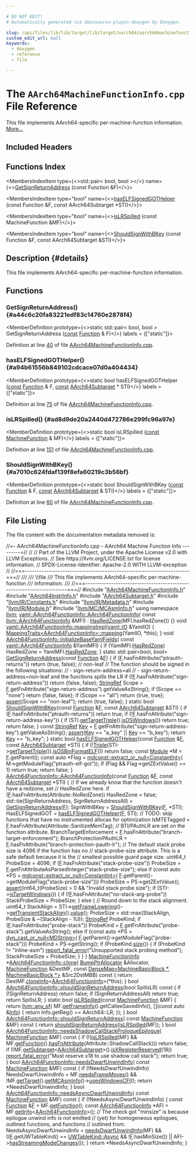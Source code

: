 ```yaml
---

# DO NOT EDIT!
# Automatically generated via docusaurus-plugin-doxygen by Doxygen.

slug: /api/files/lib/lib/target/lib/target/aarch64/aarch64machinefunctioninfo-cpp
custom_edit_url: null
keywords:
  - doxygen
  - reference
  - file

---
```





# The `AArch64MachineFunctionInfo.cpp` File Reference

<DoxygenPage pluginConfig={pluginConfig}>

This file implements AArch64-specific per-machine-function information. <a href="#details">More...</a>

## Included Headers

<IncludesList>
<IncludesListItem
  filePath="AArch64MachineFunctionInfo.h"
  permalink="/docs/api/files/lib/lib/target/lib/target/aarch64/aarch64machinefunctioninfo-h"
  isLocal="true" />
<IncludesListItem
  filePath="AArch64InstrInfo.h"
  permalink="/docs/api/files/lib/lib/target/lib/target/aarch64/aarch64instrinfo-h"
  isLocal="true" />
<IncludesListItem
  filePath="AArch64Subtarget.h"
  permalink="/docs/api/files/lib/lib/target/lib/target/aarch64/aarch64subtarget-h"
  isLocal="true" />
<IncludesListItem
  filePath="llvm/IR/Constants.h"
  permalink="/docs/api/files/include/include/llvm/include/llvm/ir/constants-h"
  isLocal="true" />
<IncludesListItem
  filePath="llvm/IR/Metadata.h"
  permalink="/docs/api/files/include/include/llvm/include/llvm/ir/metadata-h"
  isLocal="true" />
<IncludesListItem
  filePath="llvm/IR/Module.h"
  permalink="/docs/api/files/include/include/llvm/include/llvm/ir/module-h"
  isLocal="true" />
<IncludesListItem
  filePath="llvm/MC/MCAsmInfo.h"
  permalink="/docs/api/files/include/include/llvm/include/llvm/mc/mcasminfo-h"
  isLocal="true" />
</IncludesList>

## Functions Index

<MembersIndex>

<MembersIndexItem
  type={<>std::pair&lt; bool, bool &gt;</>}
  name={<><a href="#a44c6c20fa83221edf83c14760e2878f4">GetSignReturnAddress</a> (const Function &amp;F)</>}>
</MembersIndexItem>

<MembersIndexItem
  type="bool"
  name={<><a href="#a94b61556b849102cdcace07d0a404434">hasELFSignedGOTHelper</a> (const Function &amp;F, const AArch64Subtarget &#42;STI)</>}>
</MembersIndexItem>

<MembersIndexItem
  type="bool"
  name={<><a href="#ad8d9de20a2440d472786e299fc96a97e">isLRSpilled</a> (const MachineFunction &amp;MF)</>}>
</MembersIndexItem>

<MembersIndexItem
  type="bool"
  name={<><a href="#a7010c624fdaf139f8efa60219c3b56bf">ShouldSignWithBKey</a> (const Function &amp;F, const AArch64Subtarget &amp;STI)</>}>
</MembersIndexItem>

</MembersIndex>

## Description {#details}

This file implements AArch64-specific per-machine-function information.

<SectionDefinition>

## Functions

### GetSignReturnAddress() {#a44c6c20fa83221edf83c14760e2878f4}

<MemberDefinition
  prototype={<>static std::pair&lt; bool, bool &gt; GetSignReturnAddress (<a href="/docs/api/files/lib/lib/target/lib/target/aarch64/aarch64promoteconstant-cpp/#a90f8350fecae261c25be85d38b451bff">const</a> <a href="/docs/api/classes/llvm/function">Function</a> &amp; F)</>}
  labels = {["static"]}>

Definition at line <a href="#l00040">40</a> of file <a href="/docs/api/files/lib/lib/target/lib/target/aarch64/aarch64machinefunctioninfo-cpp">AArch64MachineFunctionInfo.cpp</a>.
</MemberDefinition>

### hasELFSignedGOTHelper() {#a94b61556b849102cdcace07d0a404434}

<MemberDefinition
  prototype={<>static bool hasELFSignedGOTHelper (<a href="/docs/api/files/lib/lib/target/lib/target/aarch64/aarch64promoteconstant-cpp/#a90f8350fecae261c25be85d38b451bff">const</a> <a href="/docs/api/classes/llvm/function">Function</a> &amp; F, <a href="/docs/api/files/lib/lib/target/lib/target/aarch64/aarch64promoteconstant-cpp/#a90f8350fecae261c25be85d38b451bff">const</a> <a href="/docs/api/classes/llvm/aarch64subtarget">AArch64Subtarget</a> &#42; STI)</>}
  labels = {["static"]}>

Definition at line <a href="#l00075">75</a> of file <a href="/docs/api/files/lib/lib/target/lib/target/aarch64/aarch64machinefunctioninfo-cpp">AArch64MachineFunctionInfo.cpp</a>.
</MemberDefinition>

### isLRSpilled() {#ad8d9de20a2440d472786e299fc96a97e}

<MemberDefinition
  prototype={<>static bool isLRSpilled (<a href="/docs/api/files/lib/lib/target/lib/target/aarch64/aarch64promoteconstant-cpp/#a90f8350fecae261c25be85d38b451bff">const</a> <a href="/docs/api/classes/llvm/machinefunction">MachineFunction</a> &amp; MF)</>}
  labels = {["static"]}>

Definition at line <a href="#l00151">151</a> of file <a href="/docs/api/files/lib/lib/target/lib/target/aarch64/aarch64machinefunctioninfo-cpp">AArch64MachineFunctionInfo.cpp</a>.
</MemberDefinition>

### ShouldSignWithBKey() {#a7010c624fdaf139f8efa60219c3b56bf}

<MemberDefinition
  prototype={<>static bool ShouldSignWithBKey (<a href="/docs/api/files/lib/lib/target/lib/target/aarch64/aarch64promoteconstant-cpp/#a90f8350fecae261c25be85d38b451bff">const</a> <a href="/docs/api/classes/llvm/function">Function</a> &amp; F, <a href="/docs/api/files/lib/lib/target/lib/target/aarch64/aarch64promoteconstant-cpp/#a90f8350fecae261c25be85d38b451bff">const</a> <a href="/docs/api/classes/llvm/aarch64subtarget">AArch64Subtarget</a> &amp; STI)</>}
  labels = {["static"]}>

Definition at line <a href="#l00060">60</a> of file <a href="/docs/api/files/lib/lib/target/lib/target/aarch64/aarch64machinefunctioninfo-cpp">AArch64MachineFunctionInfo.cpp</a>.
</MemberDefinition>

</SectionDefinition>

## File Listing

The file content with the documentation metadata removed is:

<ProgramListing>

<Link id="l00001" /><CodeLine lineNumber="1"><Highlight kind="comment">//=- AArch64MachineFunctionInfo.cpp - AArch64 Machine Function Info ---------=//</Highlight><Highlight kind="normal"></Highlight></CodeLine>
<Link id="l00002" /><CodeLine lineNumber="2"><Highlight kind="normal"></Highlight></CodeLine>
<Link id="l00003" /><CodeLine lineNumber="3"><Highlight kind="normal"></Highlight><Highlight kind="comment">//</Highlight><Highlight kind="normal"></Highlight></CodeLine>
<Link id="l00004" /><CodeLine lineNumber="4"><Highlight kind="normal"></Highlight><Highlight kind="comment">// Part of the LLVM Project, under the Apache License v2.0 with LLVM Exceptions.</Highlight><Highlight kind="normal"></Highlight></CodeLine>
<Link id="l00005" /><CodeLine lineNumber="5"><Highlight kind="normal"></Highlight><Highlight kind="comment">// See https://llvm.org/LICENSE.txt for license information.</Highlight><Highlight kind="normal"></Highlight></CodeLine>
<Link id="l00006" /><CodeLine lineNumber="6"><Highlight kind="normal"></Highlight><Highlight kind="comment">// SPDX-License-Identifier: Apache-2.0 WITH LLVM-exception</Highlight><Highlight kind="normal"></Highlight></CodeLine>
<Link id="l00007" /><CodeLine lineNumber="7"><Highlight kind="normal"></Highlight><Highlight kind="comment">//</Highlight><Highlight kind="normal"></Highlight></CodeLine>
<Link id="l00008" /><CodeLine lineNumber="8"><Highlight kind="normal"></Highlight><Highlight kind="comment">//===----------------------------------------------------------------------===//</Highlight><Highlight kind="comment"></Highlight></CodeLine>
<Link id="l00009" /><CodeLine lineNumber="9"><Highlight kind="comment">///</Highlight></CodeLine>
<Link id="l00010" /><CodeLine lineNumber="10"><Highlight kind="comment">/// \\file</Highlight></CodeLine>
<Link id="l00011" /><CodeLine lineNumber="11"><Highlight kind="comment">/// This file implements AArch64-specific per-machine-function</Highlight></CodeLine>
<Link id="l00012" /><CodeLine lineNumber="12"><Highlight kind="comment">/// information.</Highlight></CodeLine>
<Link id="l00013" /><CodeLine lineNumber="13"><Highlight kind="comment">///</Highlight><Highlight kind="normal"></Highlight></CodeLine>
<Link id="l00014" /><CodeLine lineNumber="14"><Highlight kind="normal"></Highlight><Highlight kind="comment">//===----------------------------------------------------------------------===//</Highlight><Highlight kind="normal"></Highlight></CodeLine>
<Link id="l00015" /><CodeLine lineNumber="15"><Highlight kind="normal"></Highlight></CodeLine>
<Link id="l00016" /><CodeLine lineNumber="16"><Highlight kind="normal"></Highlight><Highlight kind="preprocessor">#include &quot;<a href="/docs/api/files/lib/lib/target/lib/target/aarch64/aarch64machinefunctioninfo-h">AArch64MachineFunctionInfo.h</a>&quot;</Highlight><Highlight kind="normal"></Highlight></CodeLine>
<Link id="l00017" /><CodeLine lineNumber="17"><Highlight kind="normal"></Highlight><Highlight kind="preprocessor">#include &quot;<a href="/docs/api/files/lib/lib/target/lib/target/aarch64/aarch64instrinfo-h">AArch64InstrInfo.h</a>&quot;</Highlight><Highlight kind="normal"></Highlight></CodeLine>
<Link id="l00018" /><CodeLine lineNumber="18"><Highlight kind="normal"></Highlight><Highlight kind="preprocessor">#include &quot;<a href="/docs/api/files/lib/lib/target/lib/target/aarch64/aarch64subtarget-h">AArch64Subtarget.h</a>&quot;</Highlight><Highlight kind="normal"></Highlight></CodeLine>
<Link id="l00019" /><CodeLine lineNumber="19"><Highlight kind="normal"></Highlight><Highlight kind="preprocessor">#include &quot;<a href="/docs/api/files/include/include/llvm/include/llvm/ir/constants-h">llvm/IR/Constants.h</a>&quot;</Highlight><Highlight kind="normal"></Highlight></CodeLine>
<Link id="l00020" /><CodeLine lineNumber="20"><Highlight kind="normal"></Highlight><Highlight kind="preprocessor">#include &quot;<a href="/docs/api/files/include/include/llvm/include/llvm/ir/metadata-h">llvm/IR/Metadata.h</a>&quot;</Highlight><Highlight kind="normal"></Highlight></CodeLine>
<Link id="l00021" /><CodeLine lineNumber="21"><Highlight kind="normal"></Highlight><Highlight kind="preprocessor">#include &quot;<a href="/docs/api/files/include/include/llvm/include/llvm/ir/module-h">llvm/IR/Module.h</a>&quot;</Highlight><Highlight kind="normal"></Highlight></CodeLine>
<Link id="l00022" /><CodeLine lineNumber="22"><Highlight kind="normal"></Highlight><Highlight kind="preprocessor">#include &quot;<a href="/docs/api/files/include/include/llvm/include/llvm/mc/mcasminfo-h">llvm/MC/MCAsmInfo.h</a>&quot;</Highlight><Highlight kind="normal"></Highlight></CodeLine>
<Link id="l00023" /><CodeLine lineNumber="23"><Highlight kind="normal"></Highlight></CodeLine>
<Link id="l00024" /><CodeLine lineNumber="24"><Highlight kind="normal"></Highlight><Highlight kind="keyword">using namespace </Highlight><Highlight kind="normal"><a href="/docs/api/namespaces/llvm">llvm</a>;</Highlight></CodeLine>
<Link id="l00025" /><CodeLine lineNumber="25"><Highlight kind="normal"></Highlight></CodeLine>
<Link id="l00026" /><CodeLine lineNumber="26" lineLink="/docs/api/structs/llvm/yaml/aarch64functioninfo/#a9f96f6a1ed32da5013f6a511f87ec154"><Highlight kind="normal"><a href="/docs/api/structs/llvm/yaml/aarch64functioninfo/#a53a0af52f1b9700c88d9c968638e607f">yaml::AArch64FunctionInfo::AArch64FunctionInfo</a>(</Highlight></CodeLine>
<Link id="l00027" /><CodeLine lineNumber="27"><Highlight kind="normal">    </Highlight><Highlight kind="keyword">const</Highlight><Highlight kind="normal"> <a href="/docs/api/classes/llvm/aarch64functioninfo">llvm::AArch64FunctionInfo</a> &amp;MFI)</Highlight></CodeLine>
<Link id="l00028" /><CodeLine lineNumber="28"><Highlight kind="normal">    : <a href="/docs/api/structs/llvm/yaml/aarch64functioninfo/#a0352abfd17d72d4c1be77f2b52971815">HasRedZone</a>(MFI.hasRedZone()) &#123;&#125;</Highlight></CodeLine>
<Link id="l00029" /><CodeLine lineNumber="29"><Highlight kind="normal"></Highlight></CodeLine>
<Link id="l00030" /><CodeLine lineNumber="30" lineLink="/docs/api/structs/llvm/yaml/aarch64functioninfo/#aff8ad432a9f58c2823e3c5dcda4d2299"><Highlight kind="normal"></Highlight><Highlight kind="keywordtype">void</Highlight><Highlight kind="normal"> <a href="/docs/api/structs/llvm/yaml/aarch64functioninfo/#aff8ad432a9f58c2823e3c5dcda4d2299">yaml::AArch64FunctionInfo::mappingImpl</a>(<a href="/docs/api/classes/llvm/yaml/io">yaml::IO</a> &amp;YamlIO) &#123;</Highlight></CodeLine>
<Link id="l00031" /><CodeLine lineNumber="31"><Highlight kind="normal">  <a href="/docs/api/structs/llvm/yaml/mappingtraits">MappingTraits&lt;AArch64FunctionInfo&gt;::mapping</a>(YamlIO, &#42;</Highlight><Highlight kind="keyword">this</Highlight><Highlight kind="normal">);</Highlight></CodeLine>
<Link id="l00032" /><CodeLine lineNumber="32"><Highlight kind="normal">&#125;</Highlight></CodeLine>
<Link id="l00033" /><CodeLine lineNumber="33"><Highlight kind="normal"></Highlight></CodeLine>
<Link id="l00034" /><CodeLine lineNumber="34" lineLink="/docs/api/classes/llvm/aarch64functioninfo/#aeaf73d373f54aac1716146ed80e38b2d"><Highlight kind="normal"></Highlight><Highlight kind="keywordtype">void</Highlight><Highlight kind="normal"> <a href="/docs/api/classes/llvm/aarch64functioninfo/#aeaf73d373f54aac1716146ed80e38b2d">AArch64FunctionInfo::initializeBaseYamlFields</a>(</Highlight></CodeLine>
<Link id="l00035" /><CodeLine lineNumber="35"><Highlight kind="normal">    </Highlight><Highlight kind="keyword">const</Highlight><Highlight kind="normal"> <a href="/docs/api/structs/llvm/yaml/aarch64functioninfo">yaml::AArch64FunctionInfo</a> &amp;YamlMFI) &#123;</Highlight></CodeLine>
<Link id="l00036" /><CodeLine lineNumber="36"><Highlight kind="normal">  </Highlight><Highlight kind="keywordflow">if</Highlight><Highlight kind="normal"> (YamlMFI.<a href="/docs/api/structs/llvm/yaml/aarch64functioninfo/#a0352abfd17d72d4c1be77f2b52971815">HasRedZone</a>)</Highlight></CodeLine>
<Link id="l00037" /><CodeLine lineNumber="37"><Highlight kind="normal">    HasRedZone = YamlMFI.<a href="/docs/api/structs/llvm/yaml/aarch64functioninfo/#a0352abfd17d72d4c1be77f2b52971815">HasRedZone</a>;</Highlight></CodeLine>
<Link id="l00038" /><CodeLine lineNumber="38"><Highlight kind="normal">&#125;</Highlight></CodeLine>
<Link id="l00039" /><CodeLine lineNumber="39"><Highlight kind="normal"></Highlight></CodeLine>
<Link id="l00040" /><CodeLine lineNumber="40" lineLink="#a44c6c20fa83221edf83c14760e2878f4"><Highlight kind="normal"></Highlight><Highlight kind="keyword">static</Highlight><Highlight kind="normal"> std::pair&lt;bool, bool&gt; <a href="#a44c6c20fa83221edf83c14760e2878f4">GetSignReturnAddress</a>(</Highlight><Highlight kind="keyword">const</Highlight><Highlight kind="normal"> <a href="/docs/api/classes/llvm/function">Function</a> &amp;<a href="/docs/api/files/lib/lib/support/md5-cpp/#a96d73bbd7af15cb1fc38c3f4a3bd82e9">F</a>) &#123;</Highlight></CodeLine>
<Link id="l00041" /><CodeLine lineNumber="41"><Highlight kind="normal">  </Highlight><Highlight kind="keywordflow">if</Highlight><Highlight kind="normal"> (<a href="/docs/api/files/lib/lib/support/md5-cpp/#a96d73bbd7af15cb1fc38c3f4a3bd82e9">F</a>.hasFnAttribute(</Highlight><Highlight kind="stringliteral">&quot;ptrauth-returns&quot;</Highlight><Highlight kind="normal">))</Highlight></CodeLine>
<Link id="l00042" /><CodeLine lineNumber="42"><Highlight kind="normal">    </Highlight><Highlight kind="keywordflow">return</Highlight><Highlight kind="normal"> &#123;</Highlight><Highlight kind="keyword">true</Highlight><Highlight kind="normal">, </Highlight><Highlight kind="keyword">false</Highlight><Highlight kind="normal">&#125;; </Highlight><Highlight kind="comment">// non-leaf</Highlight><Highlight kind="normal"></Highlight></CodeLine>
<Link id="l00043" /><CodeLine lineNumber="43"><Highlight kind="normal">  </Highlight><Highlight kind="comment">// The function should be signed in the following situations:</Highlight><Highlight kind="normal"></Highlight></CodeLine>
<Link id="l00044" /><CodeLine lineNumber="44"><Highlight kind="normal">  </Highlight><Highlight kind="comment">// - sign-return-address=all</Highlight><Highlight kind="normal"></Highlight></CodeLine>
<Link id="l00045" /><CodeLine lineNumber="45"><Highlight kind="normal">  </Highlight><Highlight kind="comment">// - sign-return-address=non-leaf and the functions spills the LR</Highlight><Highlight kind="normal"></Highlight></CodeLine>
<Link id="l00046" /><CodeLine lineNumber="46"><Highlight kind="normal">  </Highlight><Highlight kind="keywordflow">if</Highlight><Highlight kind="normal"> (!<a href="/docs/api/files/lib/lib/support/md5-cpp/#a96d73bbd7af15cb1fc38c3f4a3bd82e9">F</a>.hasFnAttribute(</Highlight><Highlight kind="stringliteral">&quot;sign-return-address&quot;</Highlight><Highlight kind="normal">))</Highlight></CodeLine>
<Link id="l00047" /><CodeLine lineNumber="47"><Highlight kind="normal">    </Highlight><Highlight kind="keywordflow">return</Highlight><Highlight kind="normal"> &#123;</Highlight><Highlight kind="keyword">false</Highlight><Highlight kind="normal">, </Highlight><Highlight kind="keyword">false</Highlight><Highlight kind="normal">&#125;;</Highlight></CodeLine>
<Link id="l00048" /><CodeLine lineNumber="48"><Highlight kind="normal"></Highlight></CodeLine>
<Link id="l00049" /><CodeLine lineNumber="49"><Highlight kind="normal">  <a href="/docs/api/classes/llvm/stringref">StringRef</a> Scope = <a href="/docs/api/files/lib/lib/support/md5-cpp/#a96d73bbd7af15cb1fc38c3f4a3bd82e9">F</a>.getFnAttribute(</Highlight><Highlight kind="stringliteral">&quot;sign-return-address&quot;</Highlight><Highlight kind="normal">).getValueAsString();</Highlight></CodeLine>
<Link id="l00050" /><CodeLine lineNumber="50"><Highlight kind="normal">  </Highlight><Highlight kind="keywordflow">if</Highlight><Highlight kind="normal"> (Scope == </Highlight><Highlight kind="stringliteral">&quot;none&quot;</Highlight><Highlight kind="normal">)</Highlight></CodeLine>
<Link id="l00051" /><CodeLine lineNumber="51"><Highlight kind="normal">    </Highlight><Highlight kind="keywordflow">return</Highlight><Highlight kind="normal"> &#123;</Highlight><Highlight kind="keyword">false</Highlight><Highlight kind="normal">, </Highlight><Highlight kind="keyword">false</Highlight><Highlight kind="normal">&#125;;</Highlight></CodeLine>
<Link id="l00052" /><CodeLine lineNumber="52"><Highlight kind="normal"></Highlight></CodeLine>
<Link id="l00053" /><CodeLine lineNumber="53"><Highlight kind="normal">  </Highlight><Highlight kind="keywordflow">if</Highlight><Highlight kind="normal"> (Scope == </Highlight><Highlight kind="stringliteral">&quot;all&quot;</Highlight><Highlight kind="normal">)</Highlight></CodeLine>
<Link id="l00054" /><CodeLine lineNumber="54"><Highlight kind="normal">    </Highlight><Highlight kind="keywordflow">return</Highlight><Highlight kind="normal"> &#123;</Highlight><Highlight kind="keyword">true</Highlight><Highlight kind="normal">, </Highlight><Highlight kind="keyword">true</Highlight><Highlight kind="normal">&#125;;</Highlight></CodeLine>
<Link id="l00055" /><CodeLine lineNumber="55"><Highlight kind="normal"></Highlight></CodeLine>
<Link id="l00056" /><CodeLine lineNumber="56"><Highlight kind="normal">  <a href="/docs/api/files/lib/lib/target/lib/target/amdgpu/silowercontrolflow-cpp/#a4868c5d81c5ccc98c47aeab6244346a0">assert</a>(Scope == </Highlight><Highlight kind="stringliteral">&quot;non-leaf&quot;</Highlight><Highlight kind="normal">);</Highlight></CodeLine>
<Link id="l00057" /><CodeLine lineNumber="57"><Highlight kind="normal">  </Highlight><Highlight kind="keywordflow">return</Highlight><Highlight kind="normal"> &#123;</Highlight><Highlight kind="keyword">true</Highlight><Highlight kind="normal">, </Highlight><Highlight kind="keyword">false</Highlight><Highlight kind="normal">&#125;;</Highlight></CodeLine>
<Link id="l00058" /><CodeLine lineNumber="58"><Highlight kind="normal">&#125;</Highlight></CodeLine>
<Link id="l00059" /><CodeLine lineNumber="59"><Highlight kind="normal"></Highlight></CodeLine>
<Link id="l00060" /><CodeLine lineNumber="60" lineLink="#a7010c624fdaf139f8efa60219c3b56bf"><Highlight kind="normal"></Highlight><Highlight kind="keyword">static</Highlight><Highlight kind="normal"> </Highlight><Highlight kind="keywordtype">bool</Highlight><Highlight kind="normal"> <a href="#a7010c624fdaf139f8efa60219c3b56bf">ShouldSignWithBKey</a>(</Highlight><Highlight kind="keyword">const</Highlight><Highlight kind="normal"> <a href="/docs/api/classes/llvm/function">Function</a> &amp;<a href="/docs/api/files/lib/lib/support/md5-cpp/#a96d73bbd7af15cb1fc38c3f4a3bd82e9">F</a>, </Highlight><Highlight kind="keyword">const</Highlight><Highlight kind="normal"> <a href="/docs/api/classes/llvm/aarch64subtarget">AArch64Subtarget</a> &amp;STI) &#123;</Highlight></CodeLine>
<Link id="l00061" /><CodeLine lineNumber="61"><Highlight kind="normal">  </Highlight><Highlight kind="keywordflow">if</Highlight><Highlight kind="normal"> (<a href="/docs/api/files/lib/lib/support/md5-cpp/#a96d73bbd7af15cb1fc38c3f4a3bd82e9">F</a>.hasFnAttribute(</Highlight><Highlight kind="stringliteral">&quot;ptrauth-returns&quot;</Highlight><Highlight kind="normal">))</Highlight></CodeLine>
<Link id="l00062" /><CodeLine lineNumber="62"><Highlight kind="normal">    </Highlight><Highlight kind="keywordflow">return</Highlight><Highlight kind="normal"> </Highlight><Highlight kind="keyword">true</Highlight><Highlight kind="normal">;</Highlight></CodeLine>
<Link id="l00063" /><CodeLine lineNumber="63"><Highlight kind="normal">  </Highlight><Highlight kind="keywordflow">if</Highlight><Highlight kind="normal"> (!<a href="/docs/api/files/lib/lib/support/md5-cpp/#a96d73bbd7af15cb1fc38c3f4a3bd82e9">F</a>.hasFnAttribute(</Highlight><Highlight kind="stringliteral">&quot;sign-return-address-key&quot;</Highlight><Highlight kind="normal">)) &#123;</Highlight></CodeLine>
<Link id="l00064" /><CodeLine lineNumber="64"><Highlight kind="normal">    </Highlight><Highlight kind="keywordflow">if</Highlight><Highlight kind="normal"> (STI.<a href="/docs/api/classes/llvm/aarch64subtarget/#a8166a906911a7c72d63b98512ced2d52">getTargetTriple</a>().<a href="/docs/api/classes/llvm/triple/#a7736bfc4c1afef875ecf02f2a7701fe3">isOSWindows</a>())</Highlight></CodeLine>
<Link id="l00065" /><CodeLine lineNumber="65"><Highlight kind="normal">      </Highlight><Highlight kind="keywordflow">return</Highlight><Highlight kind="normal"> </Highlight><Highlight kind="keyword">true</Highlight><Highlight kind="normal">;</Highlight></CodeLine>
<Link id="l00066" /><CodeLine lineNumber="66"><Highlight kind="normal">    </Highlight><Highlight kind="keywordflow">return</Highlight><Highlight kind="normal"> </Highlight><Highlight kind="keyword">false</Highlight><Highlight kind="normal">;</Highlight></CodeLine>
<Link id="l00067" /><CodeLine lineNumber="67"><Highlight kind="normal">  &#125;</Highlight></CodeLine>
<Link id="l00068" /><CodeLine lineNumber="68"><Highlight kind="normal"></Highlight></CodeLine>
<Link id="l00069" /><CodeLine lineNumber="69"><Highlight kind="normal">  </Highlight><Highlight kind="keyword">const</Highlight><Highlight kind="normal"> <a href="/docs/api/classes/llvm/stringref">StringRef</a> <a href="/docs/api/namespaces/llvm/#a98c6256d0644613c6b5b3e2ef06ef5ce">Key</a> =</Highlight></CodeLine>
<Link id="l00070" /><CodeLine lineNumber="70"><Highlight kind="normal">      <a href="/docs/api/files/lib/lib/support/md5-cpp/#a96d73bbd7af15cb1fc38c3f4a3bd82e9">F</a>.getFnAttribute(</Highlight><Highlight kind="stringliteral">&quot;sign-return-address-key&quot;</Highlight><Highlight kind="normal">).getValueAsString();</Highlight></CodeLine>
<Link id="l00071" /><CodeLine lineNumber="71"><Highlight kind="normal">  <a href="/docs/api/files/lib/lib/target/lib/target/amdgpu/silowercontrolflow-cpp/#a4868c5d81c5ccc98c47aeab6244346a0">assert</a>(<a href="/docs/api/namespaces/llvm/#a98c6256d0644613c6b5b3e2ef06ef5ce">Key</a> == </Highlight><Highlight kind="stringliteral">&quot;a&#95;key&quot;</Highlight><Highlight kind="normal"> || <a href="/docs/api/namespaces/llvm/#a98c6256d0644613c6b5b3e2ef06ef5ce">Key</a> == </Highlight><Highlight kind="stringliteral">&quot;b&#95;key&quot;</Highlight><Highlight kind="normal">);</Highlight></CodeLine>
<Link id="l00072" /><CodeLine lineNumber="72"><Highlight kind="normal">  </Highlight><Highlight kind="keywordflow">return</Highlight><Highlight kind="normal"> <a href="/docs/api/namespaces/llvm/#a98c6256d0644613c6b5b3e2ef06ef5ce">Key</a> == </Highlight><Highlight kind="stringliteral">&quot;b&#95;key&quot;</Highlight><Highlight kind="normal">;</Highlight></CodeLine>
<Link id="l00073" /><CodeLine lineNumber="73"><Highlight kind="normal">&#125;</Highlight></CodeLine>
<Link id="l00074" /><CodeLine lineNumber="74"><Highlight kind="normal"></Highlight></CodeLine>
<Link id="l00075" /><CodeLine lineNumber="75" lineLink="#a94b61556b849102cdcace07d0a404434"><Highlight kind="normal"></Highlight><Highlight kind="keyword">static</Highlight><Highlight kind="normal"> </Highlight><Highlight kind="keywordtype">bool</Highlight><Highlight kind="normal"> <a href="#a94b61556b849102cdcace07d0a404434">hasELFSignedGOTHelper</a>(</Highlight><Highlight kind="keyword">const</Highlight><Highlight kind="normal"> <a href="/docs/api/classes/llvm/function">Function</a> &amp;<a href="/docs/api/files/lib/lib/support/md5-cpp/#a96d73bbd7af15cb1fc38c3f4a3bd82e9">F</a>,</Highlight></CodeLine>
<Link id="l00076" /><CodeLine lineNumber="76"><Highlight kind="normal">                                  </Highlight><Highlight kind="keyword">const</Highlight><Highlight kind="normal"> <a href="/docs/api/classes/llvm/aarch64subtarget">AArch64Subtarget</a> &#42;STI) &#123;</Highlight></CodeLine>
<Link id="l00077" /><CodeLine lineNumber="77"><Highlight kind="normal">  </Highlight><Highlight kind="keywordflow">if</Highlight><Highlight kind="normal"> (!<a href="/docs/api/classes/llvm/triple">Triple</a>(STI-&gt;<a href="/docs/api/classes/llvm/aarch64subtarget/#a8166a906911a7c72d63b98512ced2d52">getTargetTriple</a>()).<a href="/docs/api/classes/llvm/triple/#aea6d215256ae43bc9149bf41f2cc7694">isOSBinFormatELF</a>())</Highlight></CodeLine>
<Link id="l00078" /><CodeLine lineNumber="78"><Highlight kind="normal">    </Highlight><Highlight kind="keywordflow">return</Highlight><Highlight kind="normal"> </Highlight><Highlight kind="keyword">false</Highlight><Highlight kind="normal">;</Highlight></CodeLine>
<Link id="l00079" /><CodeLine lineNumber="79"><Highlight kind="normal">  </Highlight><Highlight kind="keyword">const</Highlight><Highlight kind="normal"> <a href="/docs/api/classes/llvm/module">Module</a> &#42;M = <a href="/docs/api/files/lib/lib/support/md5-cpp/#a96d73bbd7af15cb1fc38c3f4a3bd82e9">F</a>.getParent();</Highlight></CodeLine>
<Link id="l00080" /><CodeLine lineNumber="80"><Highlight kind="normal">  </Highlight><Highlight kind="keyword">const</Highlight><Highlight kind="normal"> </Highlight><Highlight kind="keyword">auto</Highlight><Highlight kind="normal"> &#42;Flag = <a href="/docs/api/namespaces/llvm/mdconst/#a86397deb1d9d25f7a17ce22c4d66482f">mdconst::extract&#95;or&#95;null&lt;ConstantInt&gt;</a>(</Highlight></CodeLine>
<Link id="l00081" /><CodeLine lineNumber="81"><Highlight kind="normal">      M-&gt;getModuleFlag(</Highlight><Highlight kind="stringliteral">&quot;ptrauth-elf-got&quot;</Highlight><Highlight kind="normal">));</Highlight></CodeLine>
<Link id="l00082" /><CodeLine lineNumber="82"><Highlight kind="normal">  </Highlight><Highlight kind="keywordflow">if</Highlight><Highlight kind="normal"> (Flag &amp;&amp; Flag-&gt;getZExtValue() == 1)</Highlight></CodeLine>
<Link id="l00083" /><CodeLine lineNumber="83"><Highlight kind="normal">    </Highlight><Highlight kind="keywordflow">return</Highlight><Highlight kind="normal"> </Highlight><Highlight kind="keyword">true</Highlight><Highlight kind="normal">;</Highlight></CodeLine>
<Link id="l00084" /><CodeLine lineNumber="84"><Highlight kind="normal">  </Highlight><Highlight kind="keywordflow">return</Highlight><Highlight kind="normal"> </Highlight><Highlight kind="keyword">false</Highlight><Highlight kind="normal">;</Highlight></CodeLine>
<Link id="l00085" /><CodeLine lineNumber="85"><Highlight kind="normal">&#125;</Highlight></CodeLine>
<Link id="l00086" /><CodeLine lineNumber="86"><Highlight kind="normal"></Highlight></CodeLine>
<Link id="l00087" /><CodeLine lineNumber="87" lineLink="/docs/api/classes/llvm/aarch64functioninfo/#a9fd3cdd22c698232d4998d7b3ea7b21a"><Highlight kind="normal"><a href="/docs/api/structs/llvm/yaml/aarch64functioninfo/#a53a0af52f1b9700c88d9c968638e607f">AArch64FunctionInfo::AArch64FunctionInfo</a>(</Highlight><Highlight kind="keyword">const</Highlight><Highlight kind="normal"> <a href="/docs/api/classes/llvm/function">Function</a> &amp;<a href="/docs/api/files/lib/lib/support/md5-cpp/#a96d73bbd7af15cb1fc38c3f4a3bd82e9">F</a>,</Highlight></CodeLine>
<Link id="l00088" /><CodeLine lineNumber="88"><Highlight kind="normal">                                         </Highlight><Highlight kind="keyword">const</Highlight><Highlight kind="normal"> <a href="/docs/api/classes/llvm/aarch64subtarget">AArch64Subtarget</a> &#42;STI) &#123;</Highlight></CodeLine>
<Link id="l00089" /><CodeLine lineNumber="89"><Highlight kind="normal">  </Highlight><Highlight kind="comment">// If we already know that the function doesn&#39;t have a redzone, set</Highlight><Highlight kind="normal"></Highlight></CodeLine>
<Link id="l00090" /><CodeLine lineNumber="90"><Highlight kind="normal">  </Highlight><Highlight kind="comment">// HasRedZone here.</Highlight><Highlight kind="normal"></Highlight></CodeLine>
<Link id="l00091" /><CodeLine lineNumber="91"><Highlight kind="normal">  </Highlight><Highlight kind="keywordflow">if</Highlight><Highlight kind="normal"> (<a href="/docs/api/files/lib/lib/support/md5-cpp/#a96d73bbd7af15cb1fc38c3f4a3bd82e9">F</a>.hasFnAttribute(Attribute::NoRedZone))</Highlight></CodeLine>
<Link id="l00092" /><CodeLine lineNumber="92"><Highlight kind="normal">    HasRedZone = </Highlight><Highlight kind="keyword">false</Highlight><Highlight kind="normal">;</Highlight></CodeLine>
<Link id="l00093" /><CodeLine lineNumber="93"><Highlight kind="normal">  std::tie(SignReturnAddress, SignReturnAddressAll) = <a href="#a44c6c20fa83221edf83c14760e2878f4">GetSignReturnAddress</a>(<a href="/docs/api/files/lib/lib/support/md5-cpp/#a96d73bbd7af15cb1fc38c3f4a3bd82e9">F</a>);</Highlight></CodeLine>
<Link id="l00094" /><CodeLine lineNumber="94"><Highlight kind="normal">  SignWithBKey = <a href="#a7010c624fdaf139f8efa60219c3b56bf">ShouldSignWithBKey</a>(<a href="/docs/api/files/lib/lib/support/md5-cpp/#a96d73bbd7af15cb1fc38c3f4a3bd82e9">F</a>, &#42;STI);</Highlight></CodeLine>
<Link id="l00095" /><CodeLine lineNumber="95"><Highlight kind="normal">  HasELFSignedGOT = <a href="#a94b61556b849102cdcace07d0a404434">hasELFSignedGOTHelper</a>(<a href="/docs/api/files/lib/lib/support/md5-cpp/#a96d73bbd7af15cb1fc38c3f4a3bd82e9">F</a>, STI);</Highlight></CodeLine>
<Link id="l00096" /><CodeLine lineNumber="96"><Highlight kind="normal">  </Highlight><Highlight kind="comment">// TODO: skip functions that have no instrumented allocas for optimization</Highlight><Highlight kind="normal"></Highlight></CodeLine>
<Link id="l00097" /><CodeLine lineNumber="97"><Highlight kind="normal">  IsMTETagged = <a href="/docs/api/files/lib/lib/support/md5-cpp/#a96d73bbd7af15cb1fc38c3f4a3bd82e9">F</a>.hasFnAttribute(Attribute::SanitizeMemTag);</Highlight></CodeLine>
<Link id="l00098" /><CodeLine lineNumber="98"><Highlight kind="normal"></Highlight></CodeLine>
<Link id="l00099" /><CodeLine lineNumber="99"><Highlight kind="normal">  </Highlight><Highlight kind="comment">// BTI/PAuthLR are set on the function attribute.</Highlight><Highlight kind="normal"></Highlight></CodeLine>
<Link id="l00100" /><CodeLine lineNumber="100"><Highlight kind="normal">  BranchTargetEnforcement = <a href="/docs/api/files/lib/lib/support/md5-cpp/#a96d73bbd7af15cb1fc38c3f4a3bd82e9">F</a>.hasFnAttribute(</Highlight><Highlight kind="stringliteral">&quot;branch-target-enforcement&quot;</Highlight><Highlight kind="normal">);</Highlight></CodeLine>
<Link id="l00101" /><CodeLine lineNumber="101"><Highlight kind="normal">  BranchProtectionPAuthLR = <a href="/docs/api/files/lib/lib/support/md5-cpp/#a96d73bbd7af15cb1fc38c3f4a3bd82e9">F</a>.hasFnAttribute(</Highlight><Highlight kind="stringliteral">&quot;branch-protection-pauth-lr&quot;</Highlight><Highlight kind="normal">);</Highlight></CodeLine>
<Link id="l00102" /><CodeLine lineNumber="102"><Highlight kind="normal"></Highlight></CodeLine>
<Link id="l00103" /><CodeLine lineNumber="103"><Highlight kind="normal">  </Highlight><Highlight kind="comment">// The default stack probe size is 4096 if the function has no</Highlight><Highlight kind="normal"></Highlight></CodeLine>
<Link id="l00104" /><CodeLine lineNumber="104"><Highlight kind="normal">  </Highlight><Highlight kind="comment">// stack-probe-size attribute. This is a safe default because it is the</Highlight><Highlight kind="normal"></Highlight></CodeLine>
<Link id="l00105" /><CodeLine lineNumber="105"><Highlight kind="normal">  </Highlight><Highlight kind="comment">// smallest possible guard page size.</Highlight><Highlight kind="normal"></Highlight></CodeLine>
<Link id="l00106" /><CodeLine lineNumber="106"><Highlight kind="normal">  uint64&#95;t ProbeSize = 4096;</Highlight></CodeLine>
<Link id="l00107" /><CodeLine lineNumber="107"><Highlight kind="normal">  </Highlight><Highlight kind="keywordflow">if</Highlight><Highlight kind="normal"> (<a href="/docs/api/files/lib/lib/support/md5-cpp/#a96d73bbd7af15cb1fc38c3f4a3bd82e9">F</a>.hasFnAttribute(</Highlight><Highlight kind="stringliteral">&quot;stack-probe-size&quot;</Highlight><Highlight kind="normal">))</Highlight></CodeLine>
<Link id="l00108" /><CodeLine lineNumber="108"><Highlight kind="normal">    ProbeSize = <a href="/docs/api/files/lib/lib/support/md5-cpp/#a96d73bbd7af15cb1fc38c3f4a3bd82e9">F</a>.getFnAttributeAsParsedInteger(</Highlight><Highlight kind="stringliteral">&quot;stack-probe-size&quot;</Highlight><Highlight kind="normal">);</Highlight></CodeLine>
<Link id="l00109" /><CodeLine lineNumber="109"><Highlight kind="normal">  </Highlight><Highlight kind="keywordflow">else</Highlight><Highlight kind="normal"> </Highlight><Highlight kind="keywordflow">if</Highlight><Highlight kind="normal"> (</Highlight><Highlight kind="keyword">const</Highlight><Highlight kind="normal"> </Highlight><Highlight kind="keyword">auto</Highlight><Highlight kind="normal"> &#42;PS = <a href="/docs/api/namespaces/llvm/mdconst/#a86397deb1d9d25f7a17ce22c4d66482f">mdconst::extract&#95;or&#95;null&lt;ConstantInt&gt;</a>(</Highlight></CodeLine>
<Link id="l00110" /><CodeLine lineNumber="110"><Highlight kind="normal">               <a href="/docs/api/files/lib/lib/support/md5-cpp/#a96d73bbd7af15cb1fc38c3f4a3bd82e9">F</a>.getParent()-&gt;getModuleFlag(</Highlight><Highlight kind="stringliteral">&quot;stack-probe-size&quot;</Highlight><Highlight kind="normal">)))</Highlight></CodeLine>
<Link id="l00111" /><CodeLine lineNumber="111"><Highlight kind="normal">    ProbeSize = PS-&gt;getZExtValue();</Highlight></CodeLine>
<Link id="l00112" /><CodeLine lineNumber="112"><Highlight kind="normal">  <a href="/docs/api/files/lib/lib/target/lib/target/amdgpu/silowercontrolflow-cpp/#a4868c5d81c5ccc98c47aeab6244346a0">assert</a>(int64&#95;t(ProbeSize) &gt; 0 &amp;&amp; </Highlight><Highlight kind="stringliteral">&quot;Invalid stack probe size&quot;</Highlight><Highlight kind="normal">);</Highlight></CodeLine>
<Link id="l00113" /><CodeLine lineNumber="113"><Highlight kind="normal"></Highlight></CodeLine>
<Link id="l00114" /><CodeLine lineNumber="114"><Highlight kind="normal">  </Highlight><Highlight kind="keywordflow">if</Highlight><Highlight kind="normal"> (STI-&gt;<a href="/docs/api/classes/llvm/aarch64subtarget/#a05fb81a3747dd4f76894a66c574cf99e">isTargetWindows</a>()) &#123;</Highlight></CodeLine>
<Link id="l00115" /><CodeLine lineNumber="115"><Highlight kind="normal">    </Highlight><Highlight kind="keywordflow">if</Highlight><Highlight kind="normal"> (!<a href="/docs/api/files/lib/lib/support/md5-cpp/#a96d73bbd7af15cb1fc38c3f4a3bd82e9">F</a>.hasFnAttribute(</Highlight><Highlight kind="stringliteral">&quot;no-stack-arg-probe&quot;</Highlight><Highlight kind="normal">))</Highlight></CodeLine>
<Link id="l00116" /><CodeLine lineNumber="116"><Highlight kind="normal">      StackProbeSize = ProbeSize;</Highlight></CodeLine>
<Link id="l00117" /><CodeLine lineNumber="117"><Highlight kind="normal">  &#125; </Highlight><Highlight kind="keywordflow">else</Highlight><Highlight kind="normal"> &#123;</Highlight></CodeLine>
<Link id="l00118" /><CodeLine lineNumber="118"><Highlight kind="normal">    </Highlight><Highlight kind="comment">// Round down to the stack alignment.</Highlight><Highlight kind="normal"></Highlight></CodeLine>
<Link id="l00119" /><CodeLine lineNumber="119"><Highlight kind="normal">    uint64&#95;t StackAlign =</Highlight></CodeLine>
<Link id="l00120" /><CodeLine lineNumber="120"><Highlight kind="normal">        STI-&gt;<a href="/docs/api/classes/llvm/aarch64subtarget/#afe1204d0641bf774be3ad6d95483af02">getFrameLowering</a>()-&gt;<a href="/docs/api/classes/llvm/targetframelowering/#a258e7041d4a768f291a4023db2b898b5">getTransientStackAlign</a>().<a href="/docs/api/structs/llvm/align/#a80735739b49cf97a491922c8f9af2cc1">value</a>();</Highlight></CodeLine>
<Link id="l00121" /><CodeLine lineNumber="121"><Highlight kind="normal">    ProbeSize = std::max(StackAlign, ProbeSize &amp; ~(StackAlign - 1U));</Highlight></CodeLine>
<Link id="l00122" /><CodeLine lineNumber="122"><Highlight kind="normal">    <a href="/docs/api/classes/llvm/stringref">StringRef</a> ProbeKind;</Highlight></CodeLine>
<Link id="l00123" /><CodeLine lineNumber="123"><Highlight kind="normal">    </Highlight><Highlight kind="keywordflow">if</Highlight><Highlight kind="normal"> (<a href="/docs/api/files/lib/lib/support/md5-cpp/#a96d73bbd7af15cb1fc38c3f4a3bd82e9">F</a>.hasFnAttribute(</Highlight><Highlight kind="stringliteral">&quot;probe-stack&quot;</Highlight><Highlight kind="normal">))</Highlight></CodeLine>
<Link id="l00124" /><CodeLine lineNumber="124"><Highlight kind="normal">      ProbeKind = <a href="/docs/api/files/lib/lib/support/md5-cpp/#a96d73bbd7af15cb1fc38c3f4a3bd82e9">F</a>.getFnAttribute(</Highlight><Highlight kind="stringliteral">&quot;probe-stack&quot;</Highlight><Highlight kind="normal">).getValueAsString();</Highlight></CodeLine>
<Link id="l00125" /><CodeLine lineNumber="125"><Highlight kind="normal">    </Highlight><Highlight kind="keywordflow">else</Highlight><Highlight kind="normal"> </Highlight><Highlight kind="keywordflow">if</Highlight><Highlight kind="normal"> (</Highlight><Highlight kind="keyword">const</Highlight><Highlight kind="normal"> </Highlight><Highlight kind="keyword">auto</Highlight><Highlight kind="normal"> &#42;PS = <a href="/docs/api/namespaces/llvm/#a5f6182886dc2f96c204299e92c1565d5">dyn&#95;cast&#95;or&#95;null&lt;MDString&gt;</a>(</Highlight></CodeLine>
<Link id="l00126" /><CodeLine lineNumber="126"><Highlight kind="normal">                 <a href="/docs/api/files/lib/lib/support/md5-cpp/#a96d73bbd7af15cb1fc38c3f4a3bd82e9">F</a>.getParent()-&gt;getModuleFlag(</Highlight><Highlight kind="stringliteral">&quot;probe-stack&quot;</Highlight><Highlight kind="normal">)))</Highlight></CodeLine>
<Link id="l00127" /><CodeLine lineNumber="127"><Highlight kind="normal">      ProbeKind = PS-&gt;getString();</Highlight></CodeLine>
<Link id="l00128" /><CodeLine lineNumber="128"><Highlight kind="normal">    </Highlight><Highlight kind="keywordflow">if</Highlight><Highlight kind="normal"> (ProbeKind.<a href="/docs/api/classes/llvm/stringref/#a5db9240c74644c67759dd0f901fc3c7d">size</a>()) &#123;</Highlight></CodeLine>
<Link id="l00129" /><CodeLine lineNumber="129"><Highlight kind="normal">      </Highlight><Highlight kind="keywordflow">if</Highlight><Highlight kind="normal"> (ProbeKind != </Highlight><Highlight kind="stringliteral">&quot;inline-asm&quot;</Highlight><Highlight kind="normal">)</Highlight></CodeLine>
<Link id="l00130" /><CodeLine lineNumber="130"><Highlight kind="normal">        <a href="/docs/api/namespaces/llvm/#a7f2a3d4dcfee70225988aec53ff1e173">report&#95;fatal&#95;error</a>(</Highlight><Highlight kind="stringliteral">&quot;Unsupported stack probing method&quot;</Highlight><Highlight kind="normal">);</Highlight></CodeLine>
<Link id="l00131" /><CodeLine lineNumber="131"><Highlight kind="normal">      StackProbeSize = ProbeSize;</Highlight></CodeLine>
<Link id="l00132" /><CodeLine lineNumber="132"><Highlight kind="normal">    &#125;</Highlight></CodeLine>
<Link id="l00133" /><CodeLine lineNumber="133"><Highlight kind="normal">  &#125;</Highlight></CodeLine>
<Link id="l00134" /><CodeLine lineNumber="134"><Highlight kind="normal">&#125;</Highlight></CodeLine>
<Link id="l00135" /><CodeLine lineNumber="135"><Highlight kind="normal"></Highlight></CodeLine>
<Link id="l00136" /><CodeLine lineNumber="136" lineLink="/docs/api/classes/llvm/aarch64functioninfo/#af4cf5140a6baf36f029924fa4c592e64"><Highlight kind="normal"><a href="/docs/api/structs/llvm/machinefunctioninfo">MachineFunctionInfo</a> &#42;<a href="/docs/api/classes/llvm/aarch64functioninfo/#af4cf5140a6baf36f029924fa4c592e64">AArch64FunctionInfo::clone</a>(</Highlight></CodeLine>
<Link id="l00137" /><CodeLine lineNumber="137"><Highlight kind="normal">    <a href="/docs/api/namespaces/llvm/#a8e612822d4ba7bb36c9c79582a567108">BumpPtrAllocator</a> &amp;Allocator, <a href="/docs/api/classes/llvm/machinefunction">MachineFunction</a> &amp;DestMF,</Highlight></CodeLine>
<Link id="l00138" /><CodeLine lineNumber="138"><Highlight kind="normal">    </Highlight><Highlight kind="keyword">const</Highlight><Highlight kind="normal"> <a href="/docs/api/classes/llvm/densemap">DenseMap&lt;MachineBasicBlock &#42;, MachineBasicBlock &#42;&gt;</a> &amp;Src2DstMBB)</Highlight><Highlight kind="keyword"></Highlight></CodeLine>
<Link id="l00139" /><CodeLine lineNumber="139"><Highlight kind="keyword">    const </Highlight><Highlight kind="normal">&#123;</Highlight></CodeLine>
<Link id="l00140" /><CodeLine lineNumber="140"><Highlight kind="normal">  </Highlight><Highlight kind="keywordflow">return</Highlight><Highlight kind="normal"> DestMF.<a href="/docs/api/classes/llvm/machinefunction/#ac31b21febeefe69aaddea3541dae45e1">cloneInfo</a>&lt;<a href="/docs/api/classes/llvm/aarch64functioninfo/#a9fd3cdd22c698232d4998d7b3ea7b21a">AArch64FunctionInfo</a>&gt;(&#42;this);</Highlight></CodeLine>
<Link id="l00141" /><CodeLine lineNumber="141"><Highlight kind="normal">&#125;</Highlight></CodeLine>
<Link id="l00142" /><CodeLine lineNumber="142"><Highlight kind="normal"></Highlight></CodeLine>
<Link id="l00143" /><CodeLine lineNumber="143" lineLink="/docs/api/classes/llvm/aarch64functioninfo/#a805799c2737c33d9f64de8d5348dfac0"><Highlight kind="normal"></Highlight><Highlight kind="keywordtype">bool</Highlight><Highlight kind="normal"> <a href="/docs/api/classes/llvm/aarch64functioninfo/#a606dce8fc572cecd6eab6f419f11aa6d">AArch64FunctionInfo::shouldSignReturnAddress</a>(</Highlight><Highlight kind="keywordtype">bool</Highlight><Highlight kind="normal"> SpillsLR)</Highlight><Highlight kind="keyword"> const </Highlight><Highlight kind="normal">&#123;</Highlight></CodeLine>
<Link id="l00144" /><CodeLine lineNumber="144"><Highlight kind="normal">  </Highlight><Highlight kind="keywordflow">if</Highlight><Highlight kind="normal"> (!SignReturnAddress)</Highlight></CodeLine>
<Link id="l00145" /><CodeLine lineNumber="145"><Highlight kind="normal">    </Highlight><Highlight kind="keywordflow">return</Highlight><Highlight kind="normal"> </Highlight><Highlight kind="keyword">false</Highlight><Highlight kind="normal">;</Highlight></CodeLine>
<Link id="l00146" /><CodeLine lineNumber="146"><Highlight kind="normal">  </Highlight><Highlight kind="keywordflow">if</Highlight><Highlight kind="normal"> (SignReturnAddressAll)</Highlight></CodeLine>
<Link id="l00147" /><CodeLine lineNumber="147"><Highlight kind="normal">    </Highlight><Highlight kind="keywordflow">return</Highlight><Highlight kind="normal"> </Highlight><Highlight kind="keyword">true</Highlight><Highlight kind="normal">;</Highlight></CodeLine>
<Link id="l00148" /><CodeLine lineNumber="148"><Highlight kind="normal">  </Highlight><Highlight kind="keywordflow">return</Highlight><Highlight kind="normal"> SpillsLR;</Highlight></CodeLine>
<Link id="l00149" /><CodeLine lineNumber="149"><Highlight kind="normal">&#125;</Highlight></CodeLine>
<Link id="l00150" /><CodeLine lineNumber="150"><Highlight kind="normal"></Highlight></CodeLine>
<Link id="l00151" /><CodeLine lineNumber="151" lineLink="#ad8d9de20a2440d472786e299fc96a97e"><Highlight kind="normal"></Highlight><Highlight kind="keyword">static</Highlight><Highlight kind="normal"> </Highlight><Highlight kind="keywordtype">bool</Highlight><Highlight kind="normal"> <a href="#ad8d9de20a2440d472786e299fc96a97e">isLRSpilled</a>(</Highlight><Highlight kind="keyword">const</Highlight><Highlight kind="normal"> <a href="/docs/api/classes/llvm/machinefunction">MachineFunction</a> &amp;MF) &#123;</Highlight></CodeLine>
<Link id="l00152" /><CodeLine lineNumber="152"><Highlight kind="normal">  </Highlight><Highlight kind="keywordflow">return</Highlight><Highlight kind="normal"> <a href="/docs/api/namespaces/llvm/#a61d13d6824ec46c31260a4fd0997eda0">llvm::any&#95;of</a>(</Highlight></CodeLine>
<Link id="l00153" /><CodeLine lineNumber="153"><Highlight kind="normal">      MF.<a href="/docs/api/classes/llvm/machinefunction/#a54f334a9c8ca6d105eae383ae87e4524">getFrameInfo</a>().getCalleeSavedInfo(),</Highlight></CodeLine>
<Link id="l00154" /><CodeLine lineNumber="154"><Highlight kind="normal">      &#91;&#93;(</Highlight><Highlight kind="keyword">const</Highlight><Highlight kind="normal"> </Highlight><Highlight kind="keyword">auto</Highlight><Highlight kind="normal"> &amp;<a href="/docs/api/files/lib/lib/codegen/lib/codegen/globalisel/cseinfo-cpp/#a75f8a8519c2c9b30e7c06dc5e256fffa">Info</a>) &#123; return Info.getReg() == AArch64::LR; &#125;);</Highlight></CodeLine>
<Link id="l00155" /><CodeLine lineNumber="155"><Highlight kind="normal">&#125;</Highlight></CodeLine>
<Link id="l00156" /><CodeLine lineNumber="156"><Highlight kind="normal"></Highlight></CodeLine>
<Link id="l00157" /><CodeLine lineNumber="157" lineLink="/docs/api/classes/llvm/aarch64functioninfo/#a606dce8fc572cecd6eab6f419f11aa6d"><Highlight kind="normal"></Highlight><Highlight kind="keywordtype">bool</Highlight><Highlight kind="normal"> <a href="/docs/api/classes/llvm/aarch64functioninfo/#a606dce8fc572cecd6eab6f419f11aa6d">AArch64FunctionInfo::shouldSignReturnAddress</a>(</Highlight></CodeLine>
<Link id="l00158" /><CodeLine lineNumber="158"><Highlight kind="normal">    </Highlight><Highlight kind="keyword">const</Highlight><Highlight kind="normal"> <a href="/docs/api/classes/llvm/machinefunction">MachineFunction</a> &amp;MF)</Highlight><Highlight kind="keyword"> const </Highlight><Highlight kind="normal">&#123;</Highlight></CodeLine>
<Link id="l00159" /><CodeLine lineNumber="159"><Highlight kind="normal">  </Highlight><Highlight kind="keywordflow">return</Highlight><Highlight kind="normal"> <a href="/docs/api/classes/llvm/aarch64functioninfo/#a606dce8fc572cecd6eab6f419f11aa6d">shouldSignReturnAddress</a>(<a href="#ad8d9de20a2440d472786e299fc96a97e">isLRSpilled</a>(MF));</Highlight></CodeLine>
<Link id="l00160" /><CodeLine lineNumber="160"><Highlight kind="normal">&#125;</Highlight></CodeLine>
<Link id="l00161" /><CodeLine lineNumber="161"><Highlight kind="normal"></Highlight></CodeLine>
<Link id="l00162" /><CodeLine lineNumber="162" lineLink="/docs/api/classes/llvm/aarch64functioninfo/#a0a6cffdcc5341dcc150620c684528de6"><Highlight kind="normal"></Highlight><Highlight kind="keywordtype">bool</Highlight><Highlight kind="normal"> <a href="/docs/api/classes/llvm/aarch64functioninfo/#a0a6cffdcc5341dcc150620c684528de6">AArch64FunctionInfo::needsShadowCallStackPrologueEpilogue</a>(</Highlight></CodeLine>
<Link id="l00163" /><CodeLine lineNumber="163"><Highlight kind="normal">    <a href="/docs/api/classes/llvm/machinefunction">MachineFunction</a> &amp;MF)</Highlight><Highlight kind="keyword"> const </Highlight><Highlight kind="normal">&#123;</Highlight></CodeLine>
<Link id="l00164" /><CodeLine lineNumber="164"><Highlight kind="normal">  </Highlight><Highlight kind="keywordflow">if</Highlight><Highlight kind="normal"> (!(<a href="#ad8d9de20a2440d472786e299fc96a97e">isLRSpilled</a>(MF) &amp;&amp;</Highlight></CodeLine>
<Link id="l00165" /><CodeLine lineNumber="165"><Highlight kind="normal">        MF.<a href="/docs/api/classes/llvm/machinefunction/#a977ddce262de45c645be23d951066351">getFunction</a>().<a href="/docs/api/classes/llvm/function/#afb28a4deafe2954b0534cc6399ce518b">hasFnAttribute</a>(Attribute::ShadowCallStack)))</Highlight></CodeLine>
<Link id="l00166" /><CodeLine lineNumber="166"><Highlight kind="normal">    </Highlight><Highlight kind="keywordflow">return</Highlight><Highlight kind="normal"> </Highlight><Highlight kind="keyword">false</Highlight><Highlight kind="normal">;</Highlight></CodeLine>
<Link id="l00167" /><CodeLine lineNumber="167"><Highlight kind="normal"></Highlight></CodeLine>
<Link id="l00168" /><CodeLine lineNumber="168"><Highlight kind="normal">  </Highlight><Highlight kind="keywordflow">if</Highlight><Highlight kind="normal"> (!MF.<a href="/docs/api/classes/llvm/machinefunction/#a3825368aca2bc1550d173660df4da6a6">getSubtarget</a>&lt;<a href="/docs/api/classes/llvm/aarch64subtarget">AArch64Subtarget</a>&gt;().<a href="/docs/api/classes/llvm/aarch64subtarget/#abebf776aea4ae4a420fd4a2c5f02cbbd">isXRegisterReserved</a>(18))</Highlight></CodeLine>
<Link id="l00169" /><CodeLine lineNumber="169"><Highlight kind="normal">    <a href="/docs/api/namespaces/llvm/#a7f2a3d4dcfee70225988aec53ff1e173">report&#95;fatal&#95;error</a>(</Highlight><Highlight kind="stringliteral">&quot;Must reserve x18 to use shadow call stack&quot;</Highlight><Highlight kind="normal">);</Highlight></CodeLine>
<Link id="l00170" /><CodeLine lineNumber="170"><Highlight kind="normal"></Highlight></CodeLine>
<Link id="l00171" /><CodeLine lineNumber="171"><Highlight kind="normal">  </Highlight><Highlight kind="keywordflow">return</Highlight><Highlight kind="normal"> </Highlight><Highlight kind="keyword">true</Highlight><Highlight kind="normal">;</Highlight></CodeLine>
<Link id="l00172" /><CodeLine lineNumber="172"><Highlight kind="normal">&#125;</Highlight></CodeLine>
<Link id="l00173" /><CodeLine lineNumber="173"><Highlight kind="normal"></Highlight></CodeLine>
<Link id="l00174" /><CodeLine lineNumber="174" lineLink="/docs/api/classes/llvm/aarch64functioninfo/#aaa6625e357c6806a89b36759ae16b630"><Highlight kind="normal"></Highlight><Highlight kind="keywordtype">bool</Highlight><Highlight kind="normal"> <a href="/docs/api/classes/llvm/aarch64functioninfo/#aaa6625e357c6806a89b36759ae16b630">AArch64FunctionInfo::needsDwarfUnwindInfo</a>(</Highlight></CodeLine>
<Link id="l00175" /><CodeLine lineNumber="175"><Highlight kind="normal">    </Highlight><Highlight kind="keyword">const</Highlight><Highlight kind="normal"> <a href="/docs/api/classes/llvm/machinefunction">MachineFunction</a> &amp;MF)</Highlight><Highlight kind="keyword"> const </Highlight><Highlight kind="normal">&#123;</Highlight></CodeLine>
<Link id="l00176" /><CodeLine lineNumber="176"><Highlight kind="normal">  </Highlight><Highlight kind="keywordflow">if</Highlight><Highlight kind="normal"> (!NeedsDwarfUnwindInfo)</Highlight></CodeLine>
<Link id="l00177" /><CodeLine lineNumber="177"><Highlight kind="normal">    NeedsDwarfUnwindInfo = MF.<a href="/docs/api/classes/llvm/machinefunction/#a4f117e439113383ea819a6f7beb8ff0b">needsFrameMoves</a>() &amp;&amp;</Highlight></CodeLine>
<Link id="l00178" /><CodeLine lineNumber="178"><Highlight kind="normal">                           !MF.<a href="/docs/api/classes/llvm/machinefunction/#af777ff93c9e07a6ff5ffe3226deb3e76">getTarget</a>().<a href="/docs/api/classes/llvm/targetmachine/#afb72c5626afbc815284e2b26bb0663f8">getMCAsmInfo</a>()-&gt;<a href="/docs/api/classes/llvm/mcasminfo/#ac158349781823fe8ff9e02d3a3533d55">usesWindowsCFI</a>();</Highlight></CodeLine>
<Link id="l00179" /><CodeLine lineNumber="179"><Highlight kind="normal"></Highlight></CodeLine>
<Link id="l00180" /><CodeLine lineNumber="180"><Highlight kind="normal">  </Highlight><Highlight kind="keywordflow">return</Highlight><Highlight kind="normal"> &#42;NeedsDwarfUnwindInfo;</Highlight></CodeLine>
<Link id="l00181" /><CodeLine lineNumber="181"><Highlight kind="normal">&#125;</Highlight></CodeLine>
<Link id="l00182" /><CodeLine lineNumber="182"><Highlight kind="normal"></Highlight></CodeLine>
<Link id="l00183" /><CodeLine lineNumber="183" lineLink="/docs/api/classes/llvm/aarch64functioninfo/#af1bf187d995b982c232e7c73bb45c832"><Highlight kind="normal"></Highlight><Highlight kind="keywordtype">bool</Highlight><Highlight kind="normal"> <a href="/docs/api/classes/llvm/aarch64functioninfo/#af1bf187d995b982c232e7c73bb45c832">AArch64FunctionInfo::needsAsyncDwarfUnwindInfo</a>(</Highlight></CodeLine>
<Link id="l00184" /><CodeLine lineNumber="184"><Highlight kind="normal">    </Highlight><Highlight kind="keyword">const</Highlight><Highlight kind="normal"> <a href="/docs/api/classes/llvm/machinefunction">MachineFunction</a> &amp;MF)</Highlight><Highlight kind="keyword"> const </Highlight><Highlight kind="normal">&#123;</Highlight></CodeLine>
<Link id="l00185" /><CodeLine lineNumber="185"><Highlight kind="normal">  </Highlight><Highlight kind="keywordflow">if</Highlight><Highlight kind="normal"> (!NeedsAsyncDwarfUnwindInfo) &#123;</Highlight></CodeLine>
<Link id="l00186" /><CodeLine lineNumber="186"><Highlight kind="normal">    </Highlight><Highlight kind="keyword">const</Highlight><Highlight kind="normal"> <a href="/docs/api/classes/llvm/function">Function</a> &amp;<a href="/docs/api/files/lib/lib/support/md5-cpp/#a96d73bbd7af15cb1fc38c3f4a3bd82e9">F</a> = MF.<a href="/docs/api/classes/llvm/machinefunction/#a977ddce262de45c645be23d951066351">getFunction</a>();</Highlight></CodeLine>
<Link id="l00187" /><CodeLine lineNumber="187"><Highlight kind="normal">    </Highlight><Highlight kind="keyword">const</Highlight><Highlight kind="normal"> <a href="/docs/api/classes/llvm/aarch64functioninfo/#a9fd3cdd22c698232d4998d7b3ea7b21a">AArch64FunctionInfo</a> &#42;AFI = MF.<a href="/docs/api/classes/llvm/machinefunction/#ab7feae1932b436c8630e247166ec42b7">getInfo</a>&lt;<a href="/docs/api/classes/llvm/aarch64functioninfo/#a9fd3cdd22c698232d4998d7b3ea7b21a">AArch64FunctionInfo</a>&gt;();</Highlight></CodeLine>
<Link id="l00188" /><CodeLine lineNumber="188"><Highlight kind="normal">    </Highlight><Highlight kind="comment">//  The check got &quot;minsize&quot; is because epilogue unwind info is not emitted</Highlight><Highlight kind="normal"></Highlight></CodeLine>
<Link id="l00189" /><CodeLine lineNumber="189"><Highlight kind="normal">    </Highlight><Highlight kind="comment">//  (yet) for homogeneous epilogues, outlined functions, and functions</Highlight><Highlight kind="normal"></Highlight></CodeLine>
<Link id="l00190" /><CodeLine lineNumber="190"><Highlight kind="normal">    </Highlight><Highlight kind="comment">//  outlined from.</Highlight><Highlight kind="normal"></Highlight></CodeLine>
<Link id="l00191" /><CodeLine lineNumber="191"><Highlight kind="normal">    NeedsAsyncDwarfUnwindInfo =</Highlight></CodeLine>
<Link id="l00192" /><CodeLine lineNumber="192"><Highlight kind="normal">        <a href="/docs/api/classes/llvm/aarch64functioninfo/#aaa6625e357c6806a89b36759ae16b630">needsDwarfUnwindInfo</a>(MF) &amp;&amp;</Highlight></CodeLine>
<Link id="l00193" /><CodeLine lineNumber="193"><Highlight kind="normal">        ((<a href="/docs/api/files/lib/lib/support/md5-cpp/#a96d73bbd7af15cb1fc38c3f4a3bd82e9">F</a>.getUWTableKind() == <a href="/docs/api/namespaces/llvm/#a6cdf47ba1fa5831d7c2897bc3aed77b8a24aa4117da86c41684ad25742832dfa6">UWTableKind::Async</a> &amp;&amp; !<a href="/docs/api/files/lib/lib/support/md5-cpp/#a96d73bbd7af15cb1fc38c3f4a3bd82e9">F</a>.hasMinSize()) ||</Highlight></CodeLine>
<Link id="l00194" /><CodeLine lineNumber="194"><Highlight kind="normal">         AFI-&gt;<a href="/docs/api/classes/llvm/aarch64functioninfo/#a5f85995f165e15b5c4ce247e5580fefe">hasStreamingModeChanges</a>());</Highlight></CodeLine>
<Link id="l00195" /><CodeLine lineNumber="195"><Highlight kind="normal">  &#125;</Highlight></CodeLine>
<Link id="l00196" /><CodeLine lineNumber="196"><Highlight kind="normal">  </Highlight><Highlight kind="keywordflow">return</Highlight><Highlight kind="normal"> &#42;NeedsAsyncDwarfUnwindInfo;</Highlight></CodeLine>
<Link id="l00197" /><CodeLine lineNumber="197"><Highlight kind="normal">&#125;</Highlight></CodeLine>

</ProgramListing>

</DoxygenPage>

